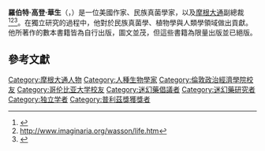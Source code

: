 {{Infobox scientist 
| name = 羅伯特·高登·華生
| image = Robert Gordon Wasson.jpg
| image_size =  
| caption = 
| birth_date = {{birth date|1898|9|22}}
| birth_place = [[美國|美國]][[蒙大拿州|蒙大拿州]][[大瀑布城|大瀑布城]] 
| residence = [[美國|美國]][[康乃狄克州|康乃狄克州]][[丹伯里_(康乃狄克州)|丹伯里]]
| nationality = 美國
| death_date = {{Death date and age|1986|12|26|1898|11|22|mf=yes}}
| death_place = 美國康乃狄克州丹伯里
| death_cause = 
| field = {{tsl|en|Ethnomycology|民族真菌學}}
| work_institutions = 
| alma_mater = [[哥倫比亞大學新聞學院|哥倫比亞大學新聞學院]]<br />[[倫敦經濟學院|倫敦經濟學院]]
| doctoral_advisor = 
| doctoral_students =  
| known_for = 
| prizes = 普立茲旅行獎學金
| religion = 美國聖公會
}}
'''羅伯特·高登·華生'''（{{lang-en|Robert Gordon Wasson}}，{{bd|1898年|9月22日|1986年|12月23日}}）是一位美國作家、民族真菌學家，以及[[摩根大通|摩根大通]]副總裁<ref>{{cite news| url=http://www.time.com/time/magazine/article/0,9171,863497,00.html | work=Time | title=Medicine: Mushroom Madness | date=1958-06-16 | accessdate=2010-05-22}}</ref><ref>http://www.imaginaria.org/wasson/life.htm</ref><ref name=Harvard>{{cite web| last =| first =| authorlink =| coauthors =| title =R. Gordon Wasson: Archives| work =| publisher =Harvard University Herbaria| date =| url =http://www.huh.harvard.edu/libraries/wasson/BIOG.html| doi =| accessdate =July 7, 2009| deadurl =yes| archiveurl =https://web.archive.org/web/20090824132919/http://www.huh.harvard.edu/Libraries/wasson.html| archivedate =2009年8月24日}}</ref>。在獨立研究的過程中，他對於民族真菌學、植物學與人類學領域做出貢獻。他所著作的數本書籍皆為自行出版，圖文並茂，但這些書籍為限量出版並已絕版。

==參考文獻==
{{reflist}}

{{Authority control}}
{{DEFAULTSORT:Wasson, R. Gordon}}
[[Category:摩根大通人物|Category:摩根大通人物]]
[[Category:人種生物學家|Category:人種生物學家]]
[[Category:倫敦政治經濟學院校友|Category:倫敦政治經濟學院校友]]
[[Category:哥伦比亚大学校友|Category:哥伦比亚大学校友]]
[[Category:迷幻藥倡議者|Category:迷幻藥倡議者]]
[[Category:迷幻藥研究者|Category:迷幻藥研究者]]
[[Category:独立学者|Category:独立学者]]
[[Category:普利茲獎獲獎者|Category:普利茲獎獲獎者]]